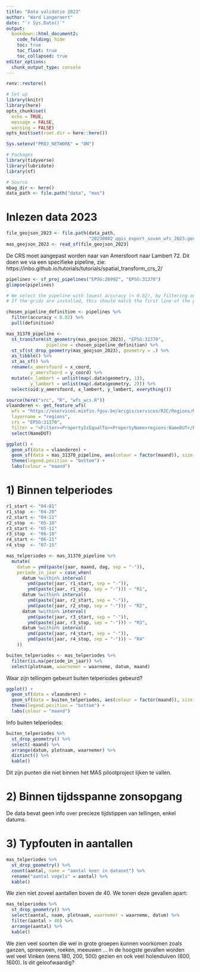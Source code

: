 ```yaml
---
title: "Data validatie 2023"
author: "Ward Langeraert"
date: "`r Sys.Date()`"
output:
  bookdown::html_document2:
    code_folding: hide
    toc: true
    toc_float: true
    toc_collapsed: true
editor_options: 
  chunk_output_type: console
---
```


```r
renv::restore()

# Set up
library(knitr)
library(here)
opts_chunk$set(
  echo = TRUE,
  message = FALSE,
  warning = FALSE)
opts_knit$set(root.dir = here::here())

Sys.setenv("PROJ_NETWORK" = "ON")

# Packages
library(tidyverse)
library(lubridate)
library(sf)

# Source
mbag_dir <- here()
data_path <- file.path("data", "mas")
```

# Inlezen data 2023

```r
file_geojson_2023 <- file.path(data_path, 
                               "20230802_qgis_export_sovon_wfs_2023.geojson")
mas_geojson_2023 <- read_sf(file_geojson_2023)
```

De CRS moet aangepast worden naar van Amersfoort naar Lambert 72. Dit doen we via een specifieke pipeline, zie: https://inbo.github.io/tutorials/tutorials/spatial_transform_crs_2/

```r
pipelines <- sf_proj_pipelines("EPSG:28992", "EPSG:31370")
glimpse(pipelines)

# We select the pipeline with lowest accuracy (< 0.02), by filtering on accuracy.
# If the grids are installed, this should match the first line of the pipelines object.

chosen_pipeline_definition <- pipelines %>%
  filter(accuracy < 0.02) %>% 
  pull(definition)

mas_31370_pipeline <- 
  st_transform(st_geometry(mas_geojson_2023), "EPSG:31370",
               pipeline = chosen_pipeline_definition) %>% 
  st_sf(st_drop_geometry(mas_geojson_2023), geometry = .) %>% 
  as_tibble() %>% 
  st_as_sf() %>%
  rename(x_amersfoord = x_coord,
         y_amersfoord = y_coord) %>%
  mutate(x_lambert = unlist(map(.data$geometry, 1)),
         y_lambert = unlist(map(.data$geometry, 2))) %>%
  select(oid:y_amersfoord, x_lambert, y_lambert, everything())
```

```r
source(here("src", "R", "wfs_wcs.R"))
vlaanderen <- get_feature_wfs(
  wfs = "https://eservices.minfin.fgov.be/arcgis/services/R2C/Regions/MapServer/WFSServer",
  layername = "regions",
  crs = "EPSG:31370",
  filter = "<Filter><PropertyIsEqualTo><PropertyName>regions:NameDUT</PropertyName><Literal>'Vlaams Gewest'</Literal></PropertyIsEqualTo></Filter>") %>%
  select(NameDUT)

ggplot() +
  geom_sf(data = vlaanderen) +
  geom_sf(data = mas_31370_pipeline, aes(colour = factor(maand)), size = 0.5) +
  theme(legend.position = "bottom") +
  labs(colour = "maand")
```

# 1) Binnen telperiodes

```r
r1_start <- "04-01"
r1_stop  <- "04-20"
r2_start <- "04-21"
r2_stop  <- "05-10"
r3_start <- "05-11"
r3_stop  <- "06-10"
r4_start <- "06-21"
r4_stop  <- "07-15"

mas_telperiodes <- mas_31370_pipeline %>%
  mutate(
    datum = ymd(paste(jaar, maand, dag, sep = "-")),
    periode_in_jaar = case_when(
      datum %within% interval(
        ymd(paste(jaar, r1_start, sep = "-")),
        ymd(paste(jaar, r1_stop, sep = "-"))) ~ "R1",
      datum %within% interval(
        ymd(paste(jaar, r2_start, sep = "-")),
        ymd(paste(jaar, r2_stop, sep = "-"))) ~ "R2",
      datum %within% interval(
        ymd(paste(jaar, r3_start, sep = "-")),
        ymd(paste(jaar, r3_stop, sep = "-"))) ~ "R3",
      datum %within% interval(
        ymd(paste(jaar, r4_start, sep = "-")),
        ymd(paste(jaar, r4_stop, sep = "-"))) ~ "R4"
    ))

buiten_telperiodes <- mas_telperiodes %>%
  filter(is.na(periode_in_jaar)) %>%
  select(plotnaam, waarnemer = waarneme, datum, maand)
```

Waar zijn tellingen gebeurt buiten telperiodes gebeurd?

```r
ggplot() +
  geom_sf(data = vlaanderen) +
  geom_sf(data = buiten_telperiodes, aes(colour = factor(maand)), size = 0.8) +
  theme(legend.position = "bottom") +
  labs(colour = "maand")
```

Info buiten telperiodes:

```r
buiten_telperiodes %>%
  st_drop_geometry() %>%
  select(-maand) %>%
  arrange(datum, plotnaam, waarnemer) %>%
  distinct() %>%
  kable()
```

Dit zijn punten die niet binnen het MAS pilootproject lijken te vallen.


# 2) Binnen tijdsspanne zonsopgang

De data bevat geen info over precieze tijdstippen van tellingen, enkel datums.

# 3) Typfouten in aantallen

```r
mas_telperiodes %>%
  st_drop_geometry() %>%
  count(aantal, name = "aantal keer in dataset") %>%
  rename("aantal vogels" = aantal) %>%
  kable()
```

We zien niet zoveel aantallen boven de 40.
We tonen deze gevallen apart:

```r
mas_telperiodes %>%
  st_drop_geometry() %>%
  select(aantal, naam, plotnaam, waarnemer = waarneme, datum) %>%
  filter(aantal > 40) %>%
  arrange(aantal) %>%
  kable()
```

We zien veel soorten die wel in grote groepen kunnen voorkomen zoals ganzen, spreeuwen, roeken, meeuwen ...
In de hoogste gevallen worden wel veel Vinken (eens 180, 200, 500) gezien en ook veel holenduiven (600, 1600).
Is dit geloofwaardig?
